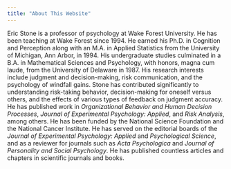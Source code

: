 ```yaml
---
title: "About This Website"
---
```


Eric Stone is a professor of psychology at Wake Forest University. He has been teaching at Wake Forest since 1994. He earned his Ph.D. in Cognition and Perception along with an M.A. in Applied Statistics from the University of Michigan, Ann Arbor, in 1994. His undergraduate studies culminated in a B.A. in Mathematical Sciences and Psychology, with honors, magna cum laude, from the University of Delaware in 1987. His research interests include judgment and decision-making, risk communication, and the psychology of windfall gains. Stone has contributed significantly to understanding risk-taking behavior, decision-making for oneself versus others, and the effects of various types of feedback on judgment accuracy. He has published work in *Organizational Behavior and Human Decision Processes*, *Journal of Experimental Psychology: Applied*, and *Risk Analysis*, among others. He has been funded by the National Science Foundation and the National Cancer Institute. He has served on the editorial boards of the *Journal of Experimental Psychology: Applied* and *Psychological Science*, and as a reviewer for journals such as *Acta Psychologica* and *Journal of Personality and Social Psychology*. He has published countless articles and chapters in scientific journals and books. 
